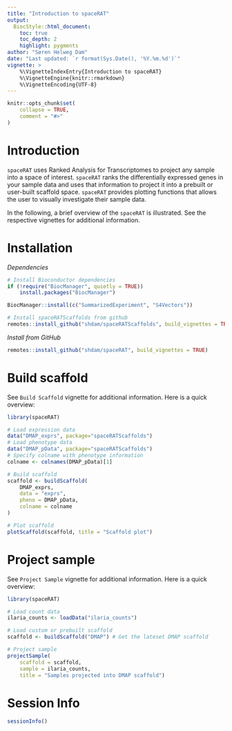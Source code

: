 ```yaml
---
title: "Introduction to spaceRAT"
output: 
  BiocStyle::html_document:
    toc: true
    toc_depth: 2
    highlight: pygments
author: "Søren Helweg Dam"
date: "Last updated: `r format(Sys.Date(), '%Y.%m.%d')`"
vignette: >
    %\VignetteIndexEntry{Introduction to spaceRAT}
    %\VignetteEngine{knitr::rmarkdown}
    %\VignetteEncoding{UTF-8}
---
```


```r
knitr::opts_chunk$set(
    collapse = TRUE,
    comment = "#>"
)
```

# Introduction

`spaceRAT` uses Ranked Analysis for Transcriptomes to project
any sample into a space of interest.
`spaceRAT` ranks the differentially expressed genes in your sample data
and uses that information to project it into a prebuilt or
user-built scaffold space. `spaceRAT` provides plotting functions that
allows the user to visually investigate their sample data.

In the following, a brief overview of the `spaceRAT` is illustrated. 
See the respective vignettes for additional information.

# Installation

*Dependencies*

```r
# Install Bioconductor dependencies
if (!require("BiocManager", quietly = TRUE))
    install.packages("BiocManager")

BiocManager::install(c("SummarizedExperiment", "S4Vectors"))

# Install spaceRATScaffolds from github
remotes::install_github("shdam/spaceRATScaffolds", build_vignettes = TRUE)
```


*Install from GitHub*

``` r
remotes::install_github("shdam/spaceRAT", build_vignettes = TRUE)
```


# Build scaffold

See `Build Scaffold` vignette for additional information. 
Here is a quick overview:

```r
library(spaceRAT)

# Load expression data
data("DMAP_exprs", package="spaceRATScaffolds")
# Load phenotype data
data("DMAP_pData", package="spaceRATScaffolds")
# Specify colname with phenotype information
colname <- colnames(DMAP_pData)[1]

# Build scaffold
scaffold <- buildScaffold(
    DMAP_exprs,
    data = "exprs",
    pheno = DMAP_pData,
    colname = colname
)

# Plot scaffold
plotScaffold(scaffold, title = "Scaffold plot")
```


# Project sample

See `Project Sample` vignette for additional information.
Here is a quick overview:

```r
library(spaceRAT)

# Load count data
ilaria_counts <- loadData("ilaria_counts")

# Load custom or prebuilt scaffold
scaffold <- buildScaffold("DMAP") # Get the lateset DMAP scaffold

# Project sample
projectSample(
    scaffold = scaffold,
    sample = ilaria_counts,
    title = "Samples projected into DMAP scaffold")
```

# Session Info

```r
sessionInfo()
```
